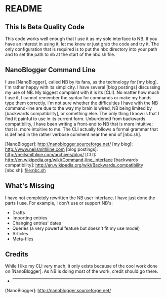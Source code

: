 = README =


== This Is Beta Quality Code ==

This code works well enough that I use it as my sole interface to NB. If
you have an interest in using it, let me know or just grab the code and try
it. The only configuration that is required is to put the nbc directory
into your path and to set the path to nb at the start of the nbc.sh file. 

== NanoBlogger Command Line ==

I use [NanoBlogger], called NB by its fans, as the technology for [my
blog]. I'm rather happy with its simplicity. I have several [blog postings]
discussing my use of NB. My biggest complaint with it is its [CLI]. No
matter how much I use it, I cannot remember the syntax for commands or make
my hands type them correctly. 
I'm not sure whether the difficulties I have with the NB command-line are
due to the way my brain is wired, NB being limited by [backwards
compatibility], or something else. The only thing I know is that I find it
painful to use in its current form.
Unburdened from backwards compatibility, I have been writing a front-end to
NB that is more intuitive; that is, more intuitive to me. The CLI actually
follows a formal grammar that is defined in the rather verbose comment near
the end of [nbc.sh].

[NanoBlogger]: http://nanoblogger.sourceforge.net/
[my blog]: http://www.neilsmithline.com
[blog postings]: http://neilsmithline.com/archives/blog/
[CLI]: http://en.wikipedia.org/wiki/Command-line_interface
[backwards compatibility]: http://en.wikipedia.org/wiki/Backwards_compatibility
[nbc.sh]: file:nbc.sh


== What's Missing ==

I have not completely rewritten the NB user interface. I have just done the
parts I use. For example, I don't use or support NB's:
* Drafts
* Importing entries
* Changing entries' dates
* Queries (a very powerful feature but doesn't fit my use model)
* Articles
* Meta-files

== Credits ==

While I like my CLI very much, it only exists because of the cool work done
on [NanoBlogger]. As NB is doing most of the work, credit should go there.
* ----

[NanoBlogger]: http://nanoblogger.sourceforge.net/

